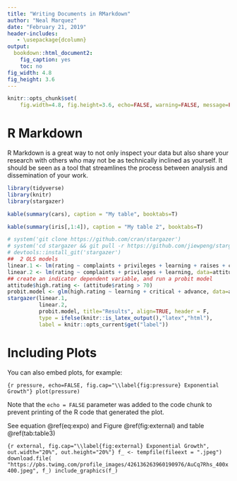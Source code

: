 ```yaml
---
title: "Writing Documents in RMarkdown"
author: "Neal Marquez"
date: "February 21, 2019"
header-includes:
   - \usepackage{dcolumn}
output:
  bookdown::html_document2:
    fig_caption: yes
    toc: no
fig_width: 4.8
fig_height: 3.6 
---
```


```r
knitr::opts_chunk$set(
    fig.width=4.8, fig.height=3.6, echo=FALSE, warning=FALSE, message=FALSE)
```

# R Markdown

R Markdown is a great way to not only inspect your data but also share your research with others who may not be as technically inclined as yourself. It should be seen as a tool that streamlines the process between analysis and dissemination of your work.

```r

library(tidyverse)
library(knitr)
library(stargazer)

kable(summary(cars), caption = "My table", booktabs=T)
```

```r
kable(summary(iris[,1:4]), caption = "My table 2", booktabs=T)
```

```r
# system('git clone https://github.com/cran/stargazer')
# system('cd stargazer && git pull -r https://github.com/jiewpeng/stargazer_bookdown')
# devtools::install_git('stargazer')
##  2 OLS models
linear.1 <- lm(rating ~ complaints + privileges + learning + raises + critical,data=attitude)
linear.2 <- lm(rating ~ complaints + privileges + learning, data=attitude)
## create an indicator dependent variable, and run a probit model
attitude$high.rating <- (attitude$rating > 70)
probit.model <- glm(high.rating ~ learning + critical + advance, data=attitude,family = binomial(link = "probit"))
stargazer(linear.1, 
          linear.2, 
          probit.model, title="Results", align=TRUE, header = F, 
          type = ifelse(knitr::is_latex_output(),"latex","html"),
          label = knitr::opts_current$get("label"))
```
# Including Plots

You can also embed plots, for example:

```{r pressure, echo=FALSE, fig.cap="\\label{fig:pressure} Exponential Growth"}
plot(pressure)
```

Note that the `echo = FALSE` parameter was added to the code chunk to prevent printing of the R code that generated the plot.


\begin{equation}
Y = \text{exp}(\beta_0 + \beta_1 X)
(\#eq:expo)
\end{equation}

See equation \@ref(eq:expo) and Figure \@ref(fig:external) and table \@ref(tab:table3)

```{r external, fig.cap="\\label{fig:external} Exponential Growth", out.width="20%", out.height="20%"}
f_ <- tempfile(fileext = ".jpeg")
download.file(
    "https://pbs.twimg.com/profile_images/426136263960190976/AuCq7Rhs_400x400.jpeg", f_)
include_graphics(f_)
```
